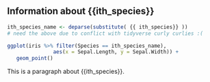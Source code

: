 
## Information about {{ith_species}}

```r
ith_species_name <- deparse(substitute( {{ ith_species}} )) 
# need the above due to conflict with tidyverse curly curlies :(

ggplot(iris %>% filter(Species == ith_species_name), 
               aes(x = Sepal.Length, y = Sepal.Width)) +
   geom_point()
```

This is a paragraph about {{ith_species}}.
